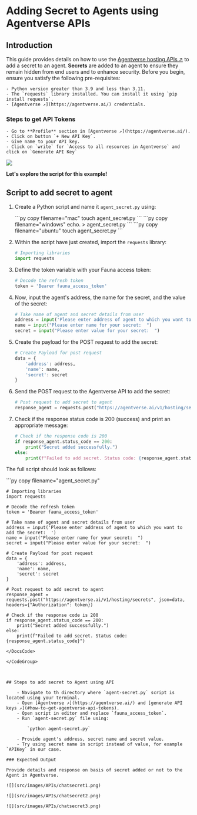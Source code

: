 
# Adding Secret to Agents using Agentverse APIs

## Introduction

This guide provides details on how to use the [Agentverse hosting APIs ↗️](/apis/agentverse/hosting) to add a secret to an agent. **Secrets** are added to an agent to ensure they remain hidden from end users and to enhance security. Before you begin, ensure you satisfy the following pre-requisites:

    - Python version greater than 3.9 and less than 3.11.
    - The `requests` library installed. You can install it using `pip install requests`.
    - [Agentverse ↗️](https://agentverse.ai/) credentials.

### Steps to get API Tokens

    - Go to **Profile** section in [Agentverse ↗️](https://agentverse.ai/).
    - Click on button `+ New API Key`.
    - Give name to your API key.
    - Click on `write` for `Access to all resources in Agentverse` and click on `Generate API Key`

![](src/images/APIs/APIKey.png)

**Let's explore the script for this example!**

## Script to add secret to agent

1. Create a Python script and name it `agent_secret.py` using:

   <CodeGroup hasCopy isOSFile>
   <DocsCode mac={true}>
      ```py copy filename="mac"
      touch agent_secret.py
      ```
   </DocsCode>

   <DocsCode windows={true}>
       ```py copy filename="windows"
       echo. > agent_secret.py
       ```
       </DocsCode>

   <DocsCode ubuntu={true}>
       ```py copy filename="ubuntu"
       touch agent_secret.py
       ```
       </DocsCode>
   </CodeGroup>

2. Within the script have just created, import the `requests` library:

    ```py
    # Importing libraries
    import requests
    ```

3. Define the token variable with your Fauna access token:

    ```py
    # Decode the refresh token
    token = 'Bearer fauna_access_token'
    ```

4. Now, input the agent's address, the name for the secret, and the value of the secret:

    ```py
    # Take name of agent and secret details from user
    address = input('Please enter address of agent to which you want to add the secret:  ')
    name = input("Please enter name for your secret:  ")
    secret = input("Please enter value for your secret:  ")
    ```

5. Create the payload for the POST request to add the secret:

    ```py
    # Create Payload for post request
    data = {
        'address': address,
        'name': name,
        'secret': secret
    }
    ```

6. Send the POST request to the Agentverse API to add the secret:

    ```py
    # Post request to add secret to agent
    response_agent = requests.post("https://agentverse.ai/v1/hosting/secrets", json=data, headers={"Authorization": token})
    ```

7. Check if the response status code is 200 (success) and print an appropriate message:

    ```py
    # Check if the response code is 200
    if response_agent.status_code == 200:
        print("Secret added successfully.")
    else:
        print(f"Failed to add secret. Status code: {response_agent.status_code}")
    ```

The full script should look as follows:

<GithubCodeSegment digest="0cb25b4e2844dbf8533111b1a16a9697">
    <CodeSegment
        path="https://github.com/fetchai/uAgent-Examples/blob/main/5-documentation/guides/apis/secret-management-apis/agent_secret.py"
        lineStart={1}
        lineEnd={26}
        hosted={true}
    />
</GithubCodeSegment>
<CodeGroup dynamic hasCopy isLocalHostedFile digest='0cb25b4e2844dbf8533111b1a16a9697'>

<DocsCode local={true}>
	```py copy filename="agent_secret.py"

	# Importing libraries
	import requests
	
	# Decode the refresh token
	token = 'Bearer fauna_access_token'
	
	# Take name of agent and secret details from user
	address = input('Please enter address of agent to which you want to add the secret:  ')
	name = input("Please enter name for your secret:  ")
	secret = input("Please enter value for your secret:  ")
	
	# Create Payload for post request
	data = {
	    'address': address,
	    'name': name,
	    'secret': secret
	}
	
	# Post request to add secret to agent
	response_agent = requests.post("https://agentverse.ai/v1/hosting/secrets", json=data, headers={"Authorization": token})
	
	# Check if the response code is 200
	if response_agent.status_code == 200:
	    print("Secret added successfully.")
	else:
	    print(f"Failed to add secret. Status code: {response_agent.status_code}")

```
</DocsCode>

</CodeGroup>



## Steps to add secret to Agent using API

    - Navigate to th directory where `agent-secret.py` script is located using your terminal.
    - Open [Agentverse ↗️](https://agentverse.ai/) and [generate API keys ↗️](#how-to-get-agentverse-api-tokens).
    - Open script in editor and replace `fauna_access_token`.
    - Run `agent-secret.py` file using:

        `python agent-secret.py`

    - Provide agent's address, secret name and secret value.
    - Try using secret name in script instead of value, for example `APIKey` in our case.

### Expected Output

Provide details and response on basis of secret added or not to the Agent in Agentverse.

![](src/images/APIs/chatsecret1.png)

![](src/images/APIs/chatsecret2.png)

![](src/images/APIs/chatsecret3.png)
